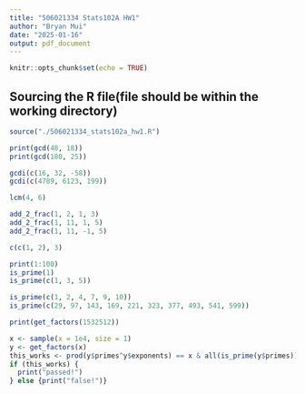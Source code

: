 ```yaml
---
title: "506021334 Stats102A HW1"
author: "Bryan Mui"
date: "2025-01-16"
output: pdf_document
---
```


```r
knitr::opts_chunk$set(echo = TRUE)
```

## Sourcing the R file(file should be within the working directory)

```r
source("./506021334_stats102a_hw1.R")
```

```r
print(gcd(48, 18))
print(gcd(180, 25))
```
```r
gcdi(c(16, 32, -58))
gcdi(c(4789, 6123, 199))
```
```r
lcm(4, 6)
```

```r
add_2_frac(1, 2, 1, 3)
add_2_frac(1, 11, 1, 5)
add_2_frac(1, 11, -1, 5)
```
```r
c(c(1, 2), 3)
```

```r
print(1:100)
is_prime(1)
is_prime(c(1, 3, 5))
```


```r
is_prime(c(1, 2, 4, 7, 9, 10))
is_prime(c(29, 97, 143, 169, 221, 323, 377, 493, 541, 599))

```


```r
print(get_factors(1532512))
```


```r
x <- sample(x = 1e4, size = 1)
y <- get_factors(x)
this_works <- prod(y$primes^y$exponents) == x & all(is_prime(y$primes))
if (this_works) {
  print("passed!")
} else {print("false!")}
```

